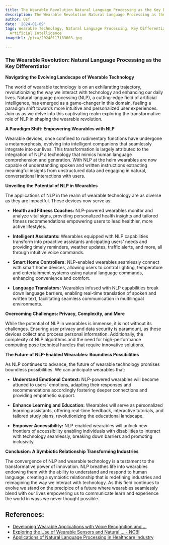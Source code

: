 ```yaml
---
title: The Wearable Revolution Natural Language Processing as the Key Differentiator
description: The Wearable Revolution Natural Language Processing as the Key Differentiator
author: Usf
date: '2024-01-09'
tags: Wearable Technology, Natural Language Processing, Key Differentiator, Computing,
  Artificial Intelligence
imageUrl: /pixa/20240117183603.jpg

---
```

### The  Wearable Revolution: Natural Language Processing as the Key Differentiator

**Navigating the  Evolving Landscape of Wearable Technology**

The world of wearable  technology is on an exhilarating trajectory, revolutionizing the way we interact with technology  and enhancing our daily lives. Natural  language processing (NLP), a cutting-edge field of artificial intelligence, has emerged as a game-changer in this domain, fueling a paradigm  shift towards more intuitive and personalized user experiences. Join us as we delve into this captivating realm exploring  the transformative role of NLP in shaping  the wearable revolution.

**A Paradigm  Shift: Empowering Wearables with  NLP**

Wearable devices, once confined to rudimentary functions have undergone a metamorphosis, evolving  into intelligent companions that seamlessly integrate into our lives. This transformation is  largely attributed to the integration of NLP a technology that mimics human language comprehension and generation. With NLP  at the helm wearables  are now capable of  understanding spoken and written instructions extracting meaningful  insights from unstructured  data and engaging in natural, conversational  interactions with users.

**Unveiling the Potential of NLP in Wearables**

The applications of NLP in the realm of wearable technology are as diverse  as they are impactful. These devices  now serve  as:

* **Health and Fitness Coaches:** NLP-powered wearables monitor and analyze vital signs, providing personalized health insights and tailored fitness recommendations empowering  users to lead healthier, more active lifestyles.

* **Intelligent Assistants:** Wearables equipped with NLP capabilities transform into proactive assistants anticipating users' needs and providing  timely reminders, weather updates, traffic alerts, and more, all through intuitive  voice commands.

* **Smart Home Controllers:** NLP-enabled wearables seamlessly connect with smart  home devices, allowing users to control lighting, temperature and entertainment systems using natural language commands, enhancing convenience and comfort.

* **Language Translators:** Wearables infused with NLP capabilities break down  language  barriers, enabling real-time  translation of spoken and written text, facilitating  seamless communication in multilingual environments.

**Overcoming Challenges: Privacy,  Complexity, and More**

While the potential of NLP in wearables is immense,  it is not without its challenges. Ensuring  user privacy and data security  is  paramount, as these  devices collect and  process personal information. Additionally, the complexity of NLP algorithms and the need for high-performance computing pose technical hurdles that require innovative solutions.

**The Future of NLP-Enabled  Wearables: Boundless Possibilities**

As NLP continues to  advance, the future of wearable technology promises boundless possibilities. We can anticipate wearables that:

* **Understand Emotional Context:** NLP-powered wearables will become attuned to users' emotions, adapting their responses and recommendations accordingly fostering deeper connections and providing empathetic support.

* **Enhance Learning and Education:** Wearables  will serve as personalized learning  assistants, offering  real-time feedback, interactive tutorials,  and tailored study plans, revolutionizing the educational landscape.

* **Empower Accessibility:** NLP-enabled wearables will unlock new frontiers of accessibility enabling individuals with disabilities to interact with technology seamlessly, breaking down barriers and promoting inclusivity.

**Conclusion: A Symbiotic Relationship Transforming Industries**

The  convergence of NLP and wearable  technology is a testament to the transformative power of innovation. NLP breathes  life into wearables endowing them with the ability to understand and respond to human language, creating a  symbiotic relationship that is redefining industries and reimagining the way we  interact with technology. As this field continues  to evolve we  stand  on the  precipice  of a future where wearables seamlessly blend with our lives empowering us  to communicate learn and experience the world in ways we never thought possible.

## References:
- [Developing Wearable Applications with Voice Recognition and ...](https://www.linkedin.com/pulse/developing-wearable-applications-voice-recognition-nlp-strivemindz-j4sgf)
- [Exploring the Use of Wearable Sensors and Natural ... - NCBI](https://www.ncbi.nlm.nih.gov/pmc/articles/PMC9166632/)
- [Applications of Natural Language Processing in Healthcare Industry](https://www.linkedin.com/pulse/applications-natural-language-processing-healthcare-industry-mukati)

